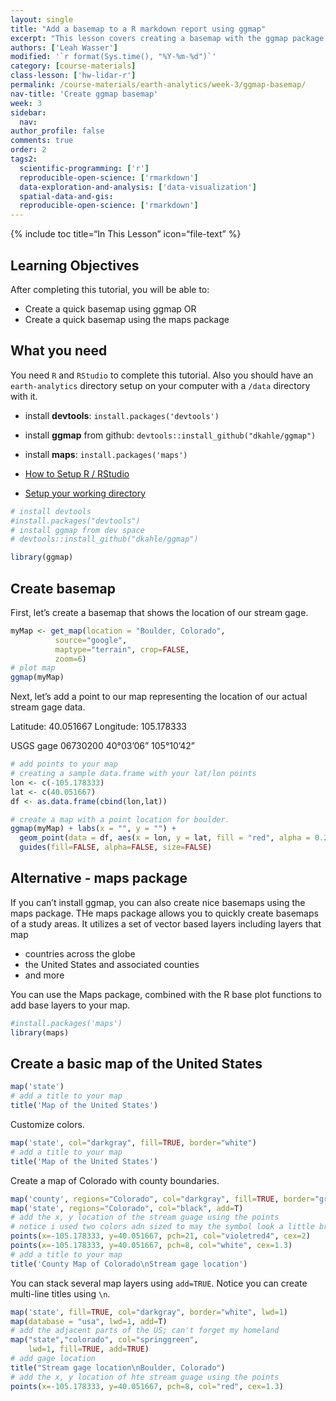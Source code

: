 ```yaml
---
layout: single
title: "Add a basemap to a R markdown report using ggmap"
excerpt: "This lesson covers creating a basemap with the ggmap package in R. As a backup it also covers the map package given some ongoing bugs with ggmap!"
authors: ['Leah Wasser']
modified: '`r format(Sys.time(), "%Y-%m-%d")`'
category: [course-materials]
class-lesson: ['hw-lidar-r']
permalink: /course-materials/earth-analytics/week-3/ggmap-basemap/
nav-title: 'Create ggmap basemap'
week: 3
sidebar:
  nav:
author_profile: false
comments: true
order: 2
tags2:
  scientific-programming: ['r']
  reproducible-open-science: ['rmarkdown']
  data-exploration-and-analysis: ['data-visualization']
  spatial-data-and-gis:
  reproducible-open-science: ['rmarkdown']
---
```


{% include toc title="In This Lesson" icon="file-text" %}


<div class='notice--success' markdown="1">

## <i class="fa fa-graduation-cap" aria-hidden="true"></i> Learning Objectives

After completing this tutorial, you will be able to:

* Create a quick basemap using ggmap OR
* Create a quick basemap using the maps package

## <i class="fa fa-check-square-o fa-2" aria-hidden="true"></i> What you need

You need `R` and `RStudio` to complete this tutorial. Also you should have
an `earth-analytics` directory setup on your computer with a `/data`
directory with it.

* install **devtools**: `install.packages('devtools')`
* install **ggmap** from github: `devtools::install_github("dkahle/ggmap")`
* install **maps**: `install.packages('maps')`

* [How to Setup R / RStudio](/course-materials/earth-analytics/week-1/setup-r-rstudio/)
* [Setup your working directory](/course-materials/earth-analytics/week-1/setup-working-directory/)

</div>


```r
# install devtools
#install.packages("devtools")
# install ggmap from dev space
# devtools::install_github("dkahle/ggmap")

library(ggmap)
```

## Create basemap

First, let's create a basemap that shows the location of our stream gage.


```r
myMap <- get_map(location = "Boulder, Colorado",
          source="google",
          maptype="terrain", crop=FALSE,
          zoom=6)
# plot map
ggmap(myMap)

```

Next, let's add a point to our map representing the location of our actual stream
gage data.

Latitude: 40.051667
Longitude: 105.178333

USGS gage 06730200
40°03'06"	105°10'42"

```r
# add points to your map
# creating a sample data.frame with your lat/lon points
lon <- c(-105.178333)
lat <- c(40.051667)
df <- as.data.frame(cbind(lon,lat))

# create a map with a point location for boulder.
ggmap(myMap) + labs(x = "", y = "") +
  geom_point(data = df, aes(x = lon, y = lat, fill = "red", alpha = 0.2), size = 5, shape = 19) +
  guides(fill=FALSE, alpha=FALSE, size=FALSE)


```

## Alternative - maps package

If you can't install ggmap, you can also create nice basemaps using the maps
package. THe maps package allows you to quickly create basemaps of a study areas.
It utilizes a set of vector based layers including layers that map

* countries across the globe
* the United States and associated counties
* and more

You can use the Maps package, combined with the R base plot functions to add
base layers to your map.

```r

#install.packages('maps')
library(maps)
```

## Create a basic map of the United States

```r
map('state')
# add a title to your map
title('Map of the United States')
```

Customize colors.
```r
map('state', col="darkgray", fill=TRUE, border="white")
# add a title to your map
title('Map of the United States')
```

Create a map of Colorado with county boundaries.

```r
map('county', regions="Colorado", col="darkgray", fill=TRUE, border="grey80")
map('state', regions="Colorado", col="black", add=T)
# add the x, y location of the stream guage using the points
# notice i used two colors adn sized to may the symbol look a little brighter
points(x=-105.178333, y=40.051667, pch=21, col="violetred4", cex=2)
points(x=-105.178333, y=40.051667, pch=8, col="white", cex=1.3)
# add a title to your map
title('County Map of Colorado\nStream gage location')
```

You can stack several map layers using `add=TRUE`. Notice you can create multi-line
titles using `\n`.

```r

map('state', fill=TRUE, col="darkgray", border="white", lwd=1)
map(database = "usa", lwd=1, add=T)
# add the adjacent parts of the US; can't forget my homeland
map("state","colorado", col="springgreen",
    lwd=1, fill=TRUE, add=TRUE)
# add gage location
title("Stream gage location\nBoulder, Colorado")
# add the x, y location of hte stream guage using the points
points(x=-105.178333, y=40.051667, pch=8, col="red", cex=1.3)
```
